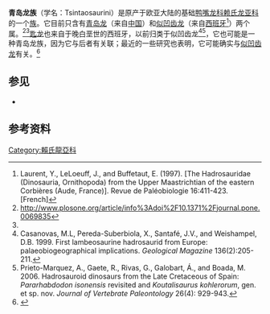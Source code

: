{{Automatic taxobox
| fossil_range = [[白垩纪|白垩纪]]晚期, {{Fossil range|70|66}}
| image = Tsintaosaurus spinorhinus.png
| image_caption = 青岛龙头冠的重新解释
| taxon = Tsintaosaurini
| authority = Prieto-Márquez et al., 2013
| type_species = {{extinct}}[[棘鼻青岛龙|棘鼻青岛龙]]<br>''Tsintaosaurus spinorhinus''
| type_species_authority = Young, 1958
| subdivision_ranks = [[属|属]]
| subdivision =
*?{{extinct}}[[似凹齿龙属|似凹齿龙属]] ''Pararhabdodon''
*{{extinct}}[[青岛龙属|青岛龙属]] ''Tsintaosaurus''
}}

'''青岛龙族'''（学名：Tsintaosaurini）是原产于欧亚大陆的基础[[鸭嘴龙科|鸭嘴龙科]][[赖氏龙亚科|赖氏龙亚科]]的一个[[族_(生物)|族]]。它目前只含有[[青岛龙|青岛龙]]（来自[[中国|中国]]）和[[似凹齿龙|似凹齿龙]]（来自[[西班牙|西班牙]]<ref>Laurent, Y., LeLoeuff, J., and Buffetaut, E. (1997). [The Hadrosauridae (Dinosauria, Ornithopoda) from the Upper Maastrichtian of the eastern Corbières (Aude, France)]. Revue de Paléobiologie 16:411-423. [French]</ref>）两个属。<ref name="#1">http://www.plosone.org/article/info%3Adoi%2F10.1371%2Fjournal.pone.0069835</ref><ref name="#1"/>[[匙龙|匙龙]]也来自于晚白垩世的西班牙，以前归类于似凹齿龙<ref name="C99">Casanovas, M.L, Pereda-Suberbiola, X., Santafé, J.V., and Weishampel, D.B. 1999. First lambeosaurine hadrosaurid from Europe: palaeobiogeographical implications. ''Geological Magazine'' 136(2):205-211.</ref><ref name="PM06">Prieto-Marquez, A., Gaete, R., Rivas, G., Galobart, Á., and Boada, M. 2006.  Hadrosauroid dinosaurs from the Late Cretaceous of Spain: ''Pararhabdodon isonensis'' revisited and ''Koutalisaurus kohlerorum'', gen. et sp. nov. ''Journal of Vertebrate Paleontology'' 26(4): 929-943.</ref>，它也可能是一种青岛龙族，因为它与后者有关联；最近的一些研究也表明，它可能确实与[[似凹齿龙|似凹齿龙]]有关。<ref name=APMJW09>{{cite journal |last=Prieto-Márquez |first=A. |author2=Wagner, J.R.  |year=2009 |title=''Pararhabdodon isonensis'' and ''Tsintaosaurus spinorhinus'': a new clade of lambeosaurine hadrosaurids from Eurasia |series=online |journal=Cretaceous Research |volume=preprint |doi=10.1016/j.cretres.2009.06.005 |issue=5 |pages=1238|url=https://repositories.lib.utexas.edu/bitstream/2152/41080/1/2009_Prieto.pdf }}</ref>

==参见==
* {{link-en|鸭嘴龙类研究历史|Timeline of hadrosaur research}}

==参考资料==
{{Reflist}}

{{鳥腳亞目|H.}}
{{Taxonbar|from=Q16707808}}
[[Category:賴氏龍亞科|Category:賴氏龍亞科]]